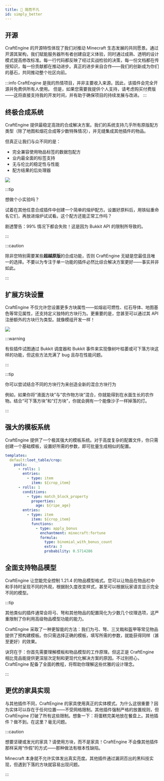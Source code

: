 ```yaml
---
title: 🥕 简而不凡
id: simply_better
---
```



## 开源

CraftEngine 的开源特性体现了我们对推动 Minecraft 生态发展的共同愿景。通过开源其架构，我们赋能服务器所有者创建自定义体验，同时通过成熟、透明的设计模式提高修改标准。每一行代码都反映了经过实战检验的决策，每一份文档都在传授知识，每一份贡献都在推动进步。真正的进步来自合作——我们的创新成为你们的基石，共同推动整个社区向前。

:::info
CraftEngine 是我的热情项目，并非主要收入来源。因此，该插件会完全开源并免费供所有人使用。 但是，如果您需要我提供个人支持，请考虑购买付费版——这将直接支持我的开发时间，并有助于确保项目的持续发展与改进。
:::

## 终极合成系统

CraftEngine 提供最稳定高效的合成解决方案。我们的系统支持几乎所有原版配方类型（除了地图和烟花合成等少数特殊情况），并无缝集成其他插件的物品。

但真正让我们与众不同的是：

- 完全兼容使用物品标签的数据包配方
- 业内最全面的标签支持
- 无与伦比的稳定性与性能
- 配方结果的后处理器

![](/img/i18n/zh-Hans/recipe.png)

:::tip

想做个小实验吗？

试着在其他任意合成插件中创建一个简单的熔炉配方。设置好原料后，用铁砧重命名它们，再放进熔炉试试看。这个配方还能正常工作吗？

剧透警告：99% 情况下都会失败！这是因为 Bukkit API 的限制所导致的。

:::

:::caution

除非您特别需要某些**超越原版**的合成功能，否则 CraftEngine 无疑是您最佳且唯一的选择。不要以为专注于单一功能的插件必然比综合解决方案更好——事实并非如此。

:::

## 扩展方块设置

CraftEngine 不仅允许您设置更多方块属性——如熔岩可燃性、红石导体、地图基色等常见属性，还支持定义独特的方块行为。更重要的是，您甚至可以通过其 API 注册额外的方块行为类型。就像模组开发一样！

![](/img/block_behaviors.png)


:::warning

有些插件试图通过 Bukkit 调度器和 Bukkit 事件来实现像树叶枯萎或可下落方块这样的功能，但这些方法充满了 bug 且存在性能问题。

:::

:::tip

你可以尝试结合不同的方块行为来创造全新的混合方块行为

例如，如果你将“液面方块”与“农作物方块”混合，你就能得到在水面生长的农作物。结合“可下落方块”和“灯方块”，你就会拥有一个能像沙子一样掉落的灯。

:::

## 强大的模板系统

CraftEngine 提供了一个极其强大的模板系统。对于高度复杂的配置文件，你只需创建一个基础模板，设置好所需的参数，即可批量生成相似的配置。

```yaml
templates:
  default:loot_table/crop:
    pools:
      - rolls: 1
        entries:
          - type: item
            item: ${crop_item}
      - rolls: 1
        conditions:
          - type: match_block_property
            properties:
              age: ${ripe_age}
        entries:
          - type: item
            item: ${crop_item}
            functions:
              - type: apply_bonus
                enchantment: minecraft:fortune
                formula:
                  type: binomial_with_bonus_count
                  extra: 3
                  probability: 0.5714286
```

## 全面支持物品模型

CraftEngine 让您能完全控制 1.21.4 的物品模型格式。您可以让物品在物品栏中和手持时呈现不同的外观，根据耐久度改变样式，甚至可以根据玩家语言显示完全不同的模型。

:::tip

其他类似的插件通常会将弓、弩和其他物品的配置简化为少数几个纹理选项，这严重限制了你利用高级物品模型功能的能力。

CraftEngine 采取了一种更智能的方法：我们为弓、弩、三叉戟和盔甲等常见物品提供了预构建模板。你只需选择正确的模板，填写所需的参数，就能获得同样（甚至更好）的效果。

诀窍在于：你首先需要理解模板和物品模型的工作原理。但这正是 CraftEngine 相比竞品能提供更深层次定制和更现代化解决方案的原因。不过别担心，CraftEngine 配备了全面的教程，将帮助你理解这些优雅的设计理念。

:::

## 更优的家具实现

与其他插件不同，CraftEngine 的家具使用真正的实体模式。为什么这很重要？因为实体可以存在于任何位置——不受网格限制。其他插件强制严格的放置规则，但 CraftEngine 打破了所有这些限制。想象一下：将蛋糕完美地放在餐盘上。其他插件？做不到。在这里？毫无问题。

:::caution

想要<Comment text="译者注：你仍然可以用潜影贝或快乐恶魂碰撞箱实现坚硬的家具">坚硬</Comment>或发光的家具？请使用方块，而不是家具！CraftEngine 不会像其他插件那样采用“作假”的方式——那种做法有根本性缺陷。

Minecraft 本身就不允许实体发出真实亮度。其他插件通过漏洞百出的黑科技实现，但遇到下落的方块就容易出现问题。

:::